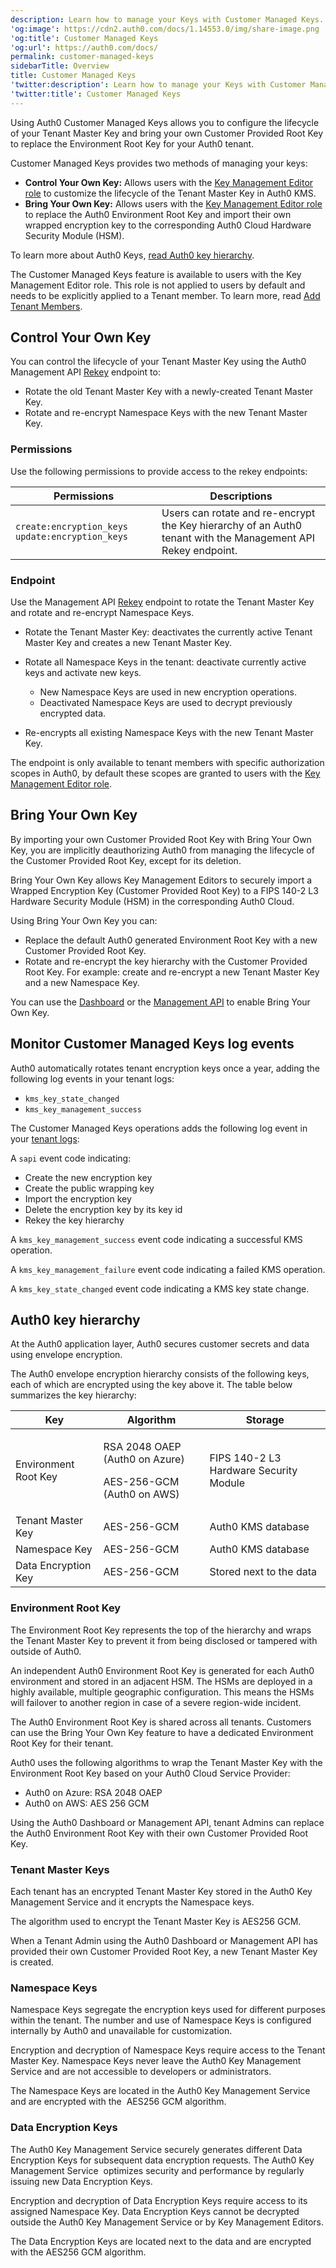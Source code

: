 ```yaml
---
description: Learn how to manage your Keys with Customer Managed Keys.
'og:image': https://cdn2.auth0.com/docs/1.14553.0/img/share-image.png
'og:title': Customer Managed Keys
'og:url': https://auth0.com/docs/
permalink: customer-managed-keys
sidebarTitle: Overview
title: Customer Managed Keys
'twitter:description': Learn how to manage your Keys with Customer Managed Keys.
'twitter:title': Customer Managed Keys
---
```

Using Auth0 Customer Managed Keys allows you to configure the lifecycle of your Tenant Master Key and bring your own Customer Provided Root Key to replace the Environment Root Key for your Auth0 tenant.

Customer Managed Keys provides two methods of managing your keys:

* **Control Your Own Key:** Allows users with the  [Key Management Editor role](/docs/get-started/manage-dashboard-access/add-dashboard-users) to customize the lifecycle of the Tenant Master Key in Auth0 KMS.
* **Bring Your Own Key:** Allows users with the  [Key Management Editor role](/docs/get-started/manage-dashboard-access/add-dashboard-users) to replace the Auth0 Environment Root Key and import their own wrapped encryption key to the corresponding Auth0 Cloud Hardware Security Module (HSM).

To learn more about Auth0 Keys, [read Auth0 key hierarchy](/docs/secure/highly-regulated-identity/customer-managed-keys#auth0-key-hierarchy).

<Callout icon="file-lines" color="#0EA5E9" iconType="regular">

The Customer Managed Keys feature is available to users with the Key Management Editor role. This role is not applied to users by default and needs to be explicitly applied to a Tenant member. To learn more, read [Add Tenant Members](/docs/get-started/manage-dashboard-access/add-dashboard-users).

</Callout>

## Control Your Own Key

You can control the lifecycle of your Tenant Master Key using the Auth0 <Tooltip tip="Management API: A product to allow customers to perform administrative tasks." cta="View Glossary" href="/docs/glossary?term=Management+API">Management API</Tooltip> [Rekey](https://auth0.com/docs/api/management/v2/keys/post-encryption-rekey) endpoint to:

* Rotate the old Tenant Master Key with a newly-created Tenant Master Key.
* Rotate and re-encrypt Namespace Keys with the new Tenant Master Key.

### Permissions

Use the following permissions to provide access to the rekey endpoints:

<table class="table">
<thead>
<tr>
<th><b>Permissions</b></th>
<th><b>Descriptions</b></th>
</tr>
</thead>
<tbody>
<tr>
<td>
<code>create:encryption_keys</code>
<code>update:encryption_keys</code>
</td>
<td>
Users can rotate and re-encrypt the Key hierarchy of an Auth0 tenant with the Management API Rekey endpoint.
</td>
</tr>
</tbody>
</table>

### Endpoint

Use the Management API [Rekey](https://auth0.com/docs/api/management/v2/keys/post-encryption-rekey) endpoint to rotate the Tenant Master Key and rotate and re-encrypt Namespace Keys.

* Rotate the Tenant Master Key: deactivates the currently active Tenant Master Key and creates a new Tenant Master Key.
* Rotate all Namespace Keys in the tenant: deactivate currently active keys and activate new keys.

  + New Namespace Keys are used in new encryption operations.
  + Deactivated Namespace Keys are used to decrypt previously encrypted data.
* Re-encrypts all existing Namespace Keys with the new Tenant Master Key.

<Callout icon="file-lines" color="#0EA5E9" iconType="regular">

The endpoint is only available to tenant members with specific authorization scopes in Auth0, by default these scopes are granted to users with the  [Key Management Editor role](/docs/get-started/manage-dashboard-access/add-dashboard-users).

</Callout>

## Bring Your Own Key

<Warning>

By importing your own Customer Provided Root Key with Bring Your Own Key, you are implicitly deauthorizing Auth0 from managing the lifecycle of the Customer Provided Root Key, except for its deletion.

</Warning>

Bring Your Own Key allows Key Management Editors to securely import a Wrapped Encryption Key (Customer Provided Root Key) to a FIPS 140-2 L3 Hardware Security Module (HSM) in the corresponding Auth0 Cloud.

Using Bring Your Own Key you can:

* Replace the default Auth0 generated Environment Root Key with a new Customer Provided Root Key.
* Rotate and re-encrypt the key hierarchy with the Customer Provided Root Key. For example: create and re-encrypt a new Tenant Master Key and a new Namespace Key.

You can use the [Dashboard](/docs/secure/highly-regulated-identity/customer-managed-keys/customer-managed-keys-dashboard) or the [Management API](/docs/secure/highly-regulated-identity/customer-managed-keys/customer-managed-keys-management-api) to enable Bring Your Own Key.

## Monitor Customer Managed Keys log events

<Callout icon="file-lines" color="#0EA5E9" iconType="regular">

Auth0 automatically rotates tenant encryption keys once a year, adding the following log events in your tenant logs:

* `kms_key_state_changed`
* `kms_key_management_success`

</Callout>

The Customer Managed Keys operations adds the following log event in your [tenant logs](/docs/deploy-monitor/logs):

A `sapi` event code indicating:

* Create the new encryption key
* Create the public wrapping key
* Import the encryption key
* Delete the encryption key by its key id
* Rekey the key hierarchy

A `kms_key_management_success` event code indicating a successful KMS operation.

A `kms_key_management_failure` event code indicating a failed KMS operation.

A `kms_key_state_changed` event code indicating a KMS key state change.

## Auth0 key hierarchy

At the Auth0 application layer, Auth0 secures customer secrets and data using envelope encryption.

The Auth0 envelope encryption hierarchy consists of the following keys, each of which are encrypted using the key above it. The table below summarizes the key hierarchy:

<table class="table">
<thead>
<tr>
<th><b>Key</b></th>
<th><b>Algorithm</b></th>
<th><b>Storage</b></th>
</tr>
</thead>
<tbody>
<tr>
<td>Environment Root Key</td>
<td><p>RSA 2048 OAEP (Auth0 on Azure)</p><p>AES-256-GCM (Auth0 on AWS)</p></td>
<td>FIPS 140-2 L3 Hardware Security Module</td>
</tr>
<tr>
<td>Tenant Master Key</td>
<td>AES-256-GCM</td>
<td>Auth0 KMS database</td>
</tr>
<tr>
<td>Namespace Key</td>
<td>AES-256-GCM</td>
<td>Auth0 KMS database</td>
</tr>
<tr>
<td>Data Encryption Key</td>
<td>AES-256-GCM</td>
<td>Stored next to the data</td>
</tr>
</tbody>
</table>

### Environment Root Key

The Environment Root Key represents the top of the hierarchy and wraps the Tenant Master Key to prevent it from being disclosed or tampered with outside of Auth0.

An independent Auth0 Environment Root Key is generated for each Auth0 environment and stored in an adjacent HSM. The HSMs are deployed in a highly available, multiple geographic configuration. This means the HSMs will failover to another region in case of a severe region-wide incident.

The Auth0 Environment Root Key is shared across all tenants. Customers can use the Bring Your Own Key feature to have a dedicated Environment Root Key for their tenant.

Auth0 uses the following algorithms to wrap the Tenant Master Key with the Environment Root Key based on your Auth0 Cloud Service Provider:

* Auth0 on Azure: RSA 2048 OAEP
* Auth0 on AWS: AES 256 GCM

<Callout icon="file-lines" color="#0EA5E9" iconType="regular">

Using the Auth0 Dashboard or Management API, tenant Admins can replace the Auth0 Environment Root Key with their own Customer Provided Root Key.

</Callout>

### Tenant Master Keys

Each tenant has an encrypted Tenant Master Key stored in the Auth0 Key Management Service and it encrypts the Namespace keys.

The algorithm used to encrypt the Tenant Master Key is AES256 GCM.

<Callout icon="file-lines" color="#0EA5E9" iconType="regular">

When a Tenant Admin using the Auth0 Dashboard or Management API has provided their own Customer Provided Root Key, a new Tenant Master Key is created.

</Callout>

### Namespace Keys

Namespace Keys segregate the encryption keys used for different purposes within the tenant. The number and use of Namespace Keys is configured internally by Auth0 and unavailable for customization.

Encryption and decryption of Namespace Keys require access to the Tenant Master Key. Namespace Keys never leave the Auth0 Key Management Service and are not accessible to developers or administrators.

The Namespace Keys are located in the Auth0 Key Management Service and are encrypted with the  AES256 GCM algorithm.

### Data Encryption Keys

The Auth0 Key Management Service securely generates different Data Encryption Keys for subsequent data encryption requests. The Auth0 Key Management Service  optimizes security and performance by regularly issuing new Data Encryption Keys.

Encryption and decryption of Data Encryption Keys require access to its assigned Namespace Key. Data Encryption Keys cannot be decrypted outside the Auth0 Key Management Service or by Key Management Editors.

The Data Encryption Keys are located next to the data and are encrypted with the AES256 GCM algorithm.